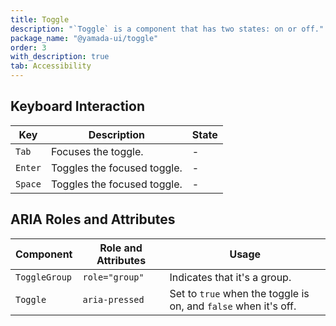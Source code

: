 ```yaml
---
title: Toggle
description: "`Toggle` is a component that has two states: on or off."
package_name: "@yamada-ui/toggle"
order: 3
with_description: true
tab: Accessibility
---
```


## Keyboard Interaction

| Key     | Description                 | State |
| ------- | --------------------------- | ----- |
| `Tab`   | Focuses the toggle.         | -     |
| `Enter` | Toggles the focused toggle. | -     |
| `Space` | Toggles the focused toggle. | -     |

## ARIA Roles and Attributes

| Component     | Role and Attributes | Usage                                                           |
| ------------- | ------------------- | --------------------------------------------------------------- |
| `ToggleGroup` | `role="group"`      | Indicates that it's a group.                                    |
| `Toggle`      | `aria-pressed`      | Set to `true` when the toggle is on, and `false` when it's off. |
